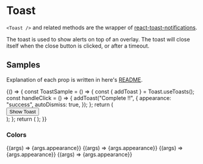 
<Meta title="Components/Feedback/Toast" component={Toast} />

# Toast

`<Toast />` and related methods are the wrapper of [react-toast-notifications](https://github.com/jossmac/react-toast-notifications).

<!-- MEMO: Cannot display <Toast /> props type. -->
<!--       Wait for Storybook updates. -->
<!-- <ArgsTable of={Toast} /> -->

The toast is used to show alerts on top of an overlay. The toast will close itself when the close button is clicked, or after a timeout.

## Samples

Explanation of each prop is written in here's [README](https://github.com/jossmac/react-toast-notifications).

<Canvas>
  <Story
    name="Example"
    args={{}}
    parameters={{ docs: { source: { type: "code" } } }}
  >
    {() => {
      const ToastSample = () => {
        const { addToast } = Toast.useToasts();
        const handleClick = () => {
          addToast("Complete !!", {
            appearance: "success",
            autoDismiss: true,
          });
        };
        return (
          <div>
            <Button inline onClick={handleClick}>
              Show Toast
            </Button>
          </div>
        );
      };
      return (
        <Toast.Provider
          placement="top-center"
          autoDismissTimeout={3000}
          transitionDuration={300}
        >
          <ToastSample />
        </Toast.Provider>
      );
    }}
  </Story>
</Canvas>

### Colors

<Canvas>
  <Story name="info" args={{ appearance: "info" }}>
    {(args) => <Toast {...args}>{args.appearance}</Toast>}
  </Story>
  <Story name="success" args={{ appearance: "success" }}>
    {(args) => <Toast {...args}>{args.appearance}</Toast>}
  </Story>
  <Story name="warning" args={{ appearance: "warning" }}>
    {(args) => <Toast {...args}>{args.appearance}</Toast>}
  </Story>
  <Story name="error" args={{ appearance: "error" }}>
    {(args) => <Toast {...args}>{args.appearance}</Toast>}
  </Story>
</Canvas>
